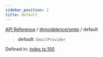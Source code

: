 ```yaml
---
sidebar_position: 1
title: default
---
```


[API Reference](/api-reference/@modelence/smtp/variables/../../../index) / [@modelence/smtp](/api-reference/@modelence/smtp/variables/../index) / default

> **default**: `EmailProvider`

Defined in: [index.ts:100](https://github.com/modelence/modelence/blob/2f1df56b3cc9110e2382a3eeaeda390e4768d689/packages/smtp/src/index.ts#L100)

